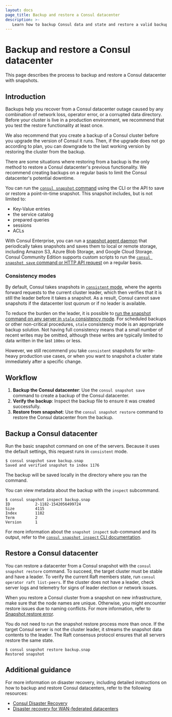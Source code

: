 ```yaml
---
layout: docs
page_title: Backup and restore a Consul datacenter
description: >-
   Learn how to backup Consul data and state and restore a valid backup using the snapshot tool.
---
```


# Backup and restore a Consul datacenter

This page describes the process to backup and restore a Consul datacenter with snapshots.

## Introduction

Backups help you recover from a Consul datacenter outage caused by any combination of network loss, operator error, or a corrupted data directory. Before your cluster is live in a production environment, we recommend that you test the restore functionality at least once.

We also recommend that you create a backup of a Consul cluster before you upgrade the version of Consul it runs. Then, if the upgrade does not go according to plan, you can downgrade to the last working version by restoring the cluster from the backup. 

There are some situations where restoring from a backup is the only method to restore a Consul datacenter's previous functionality. We recommend creating backups on a regular basis to limit the Consul datacenter's potential downtime.

You can run the [`consul snapshot` command](/consul/commands/snapshot) using the CLI or the API to save or restore a point-in-time snapshot. This snapshot includes, but is not limited to:

- Key-Value entries
- the service catalog
- prepared queries
- sessions
- ACLs 

With Consul Enterprise, you can run a [snapshot agent daemon](/consul/commands/snapshot/agent) that periodically takes snapshots and saves them to local or remote storage, including Amazon S3, Azure Blob Storage, and Google Cloud Storage. Consul Community Edition supports custom scripts to run the [`consul snapshot save` command or HTTP API request](/consul/api-docs/snapshot) on a regular basis.

### Consistency modes

By default, Consul takes snapshots in [`consistent` mode](/consul/docs/concept/consistency#consistency-modes), where the agents forward requests to the current cluster leader, which then verifies that it is still the leader before it takes a snapshot. As a result, Consul cannot save snapshots if the datacenter lost quorum or if no leader is available. 

To reduce the burden on the leader, it is possible to [run the snapshot command on any server in `stale` consistency mode](/consul/commands/snapshot/save#examples). For scheduled backups or other non-critical procedures, `stale` consistency mode is an appropriate backup solution. Not having full consistency means that a small number of recent writes may be omitted, although these writes are typically limited to data written in the last `100ms` or less.

However, we still recommend you take `consistent` snapshots for write-heavy production use cases, or when you want to snapshot a cluster state immediately after a specific change.

## Workflow

1. **Backup the Consul datacenter**: Use the `consul snapshot save` command to create a backup of the Consul datacenter.
1. **Verify the backup**: Inspect the backup file to ensure it was created successfully.
1. **Restore from snapshot**: Use the `consul snapshot restore` command to restore the Consul datacenter from the backup.



## Backup a Consul datacenter


Run the basic snapshot command on one of the servers. Because it uses the default settings, this request runs in `consistent` mode.

```shell-session
$ consul snapshot save backup.snap
Saved and verified snapshot to index 1176
```

The backup will be saved locally in the directory where you ran the command.

You can view metadata about the backup with the `inspect` subcommand.

```shell-session
$ consul snapshot inspect backup.snap
ID           2-1182-1542056499724
Size         4115
Index        1182
Term         2
Version      1
```

For more information about the `snapshot inspect` sub-command and its output, refer to the [`consul snapshot inspect` CLI documentation](/consul/commands/snapshot/inspect).



## Restore a Consul datacenter

You can restore a datacenter from a Consul snapshot with the `consul snapshot restore` command. To succeed, the target cluster must be stable and have a leader. To verify the current Raft members state, run `consul operator raft list-peers`. If the cluster does not have a leader, check server logs and telemetry for signs of leader election or network issues.

When you restore a Consul cluster from a snapshot on new infrastructure, make sure that the node names are unique. Otherwise, you might encounter restore issues due to naming conflicts. For more information, refer to [Snapshot restore error](/consul/docs/error-messages/consul#snapshot-restore-error).

You do not need to run the snapshot restore process more than once. If the target Consul server is not the cluster leader, it streams the snapshot data contents to the leader. The Raft consensus protocol ensures that all servers restore the same state.

```shell-session
$ consul snapshot restore backup.snap
Restored snapshot
```


## Additional guidance

For more information on disaster recovery, including detailed instructions on how to backup and restore Consul datacenters, refer to the following resources:

- [Consul Disaster Recovery](/consul/docs/manage/disaster-recovery)
- [Disaster recovery for WAN-federated datacenters](/consul/docs/manage/disaster-recovery/federation)
